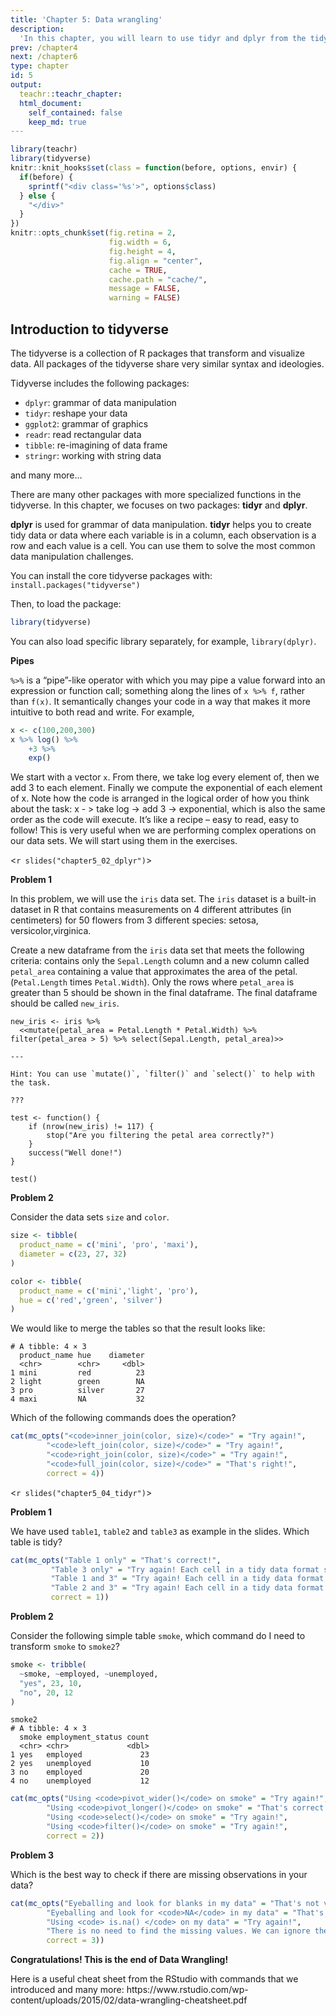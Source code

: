 ```yaml
---
title: 'Chapter 5: Data wrangling'
description:
  'In this chapter, you will learn to use tidyr and dplyr from the tidyverse in R for tidying your data set and data maniplulation.'
prev: /chapter4
next: /chapter6
type: chapter
id: 5
output:
  teachr::teachr_chapter:
  html_document:
    self_contained: false
    keep_md: true
---
```


```r
library(teachr)
library(tidyverse)
knitr::knit_hooks$set(class = function(before, options, envir) {
  if(before) {
    sprintf("<div class='%s'>", options$class)
  } else {
    "</div>"
  }
})
knitr::opts_chunk$set(fig.retina = 2,
                      fig.width = 6, 
                      fig.height = 4,
                      fig.align = "center",
                      cache = TRUE,
                      cache.path = "cache/",
                      message = FALSE,
                      warning = FALSE)
```


<exercise id="1" title="Introduction to tidyverse">

## Introduction to tidyverse

The tidyverse is a collection of R packages that transform and visualize data. All packages of the tidyverse share very similar syntax and ideologies.

Tidyverse includes the following packages:

- `dplyr`: grammar of data manipulation
- `tidyr`: reshape your data
- `ggplot2`: grammar of graphics
- `readr`: read rectangular data
- `tibble`: re-imagining of data frame
- `stringr`: working with string data

and many more...


There are many other packages with more specialized functions in the tidyverse. In this chapter, we focuses on two packages: **tidyr** and **dplyr**.

**dplyr** is used for grammar of data manipulation. **tidyr** helps you to create tidy data or data where each variable is in a column, each observation is a row and each value is a cell. You can use them to solve the most common data manipulation challenges.

You can install the core tidyverse packages with:
`install.packages("tidyverse")`

Then, to load the package:
```r
library(tidyverse)
```

You can also load specific library separately, for example, `library(dplyr)`.

**Pipes**

`%>%` is a “pipe”-like operator with which you may pipe a value forward into an expression or function call; something along the lines of `x %>% f`, rather than `f(x)`. 
It semantically changes your code in a way that makes it more intuitive to both read and write. For example, 

```r
x <- c(100,200,300)
x %>% log() %>%
    +3 %>%
    exp()
```

We start with a vector `x`. From there, we take log every element of, then we add 3 to each element. Finally we compute the exponential of each element of x. Note how the code is arranged in the logical order of how you think about the task: x - > take log -> add 3 -> exponential, which is also the same order as the code will execute. It’s like a recipe – easy to read, easy to follow! This is very useful when we are performing complex operations on our data sets. We will start using them in the exercises.

</exercise>



<exercise id="2" title="Introduction to dplyr" type="slides">

<`r slides("chapter5_02_dplyr")`>

</exercise>


<exercise id="3" title="Check Your Understanding on dplyr">

**Problem 1**

In this problem, we will use the `iris` data set. The `iris` dataset is a built-in dataset in R that contains measurements on 4 different attributes (in centimeters) for 50 flowers from 3 different species: setosa, versicolor,virginica.

Create a new dataframe from the `iris` data set that meets the following criteria: contains only the `Sepal.Length` column and a new column called `petal_area` containing a value that approximates the area of the petal. (`Petal.Length` times `Petal.Width`). Only the rows where `petal_area` is greater than 5 should be shown in the final dataframe. The final dataframe should be called `new_iris`.

```teachr

new_iris <- iris %>% 
  <<mutate(petal_area = Petal.Length * Petal.Width) %>% filter(petal_area > 5) %>% select(Sepal.Length, petal_area)>>

---

Hint: You can use `mutate()`, `filter()` and `select()` to help with the task.
  
???

test <- function() {
    if (nrow(new_iris) != 117) {
        stop("Are you filtering the petal area correctly?")
    }
    success("Well done!")
}

test()

```

**Problem 2**

Consider the data sets `size` and `color`. 

```r
size <- tibble(
  product_name = c('mini', 'pro', 'maxi'),
  diameter = c(23, 27, 32)
)

color <- tibble(
  product_name = c('mini','light', 'pro'),
  hue = c('red','green', 'silver')
)

```

We would like to merge the tables so that the result looks like:

```
# A tibble: 4 × 3
  product_name hue    diameter
  <chr>        <chr>     <dbl>
1 mini         red          23
2 light        green        NA
3 pro          silver       27
4 maxi         NA           32

```

Which of the following commands does the operation?

```r
cat(mc_opts("<code>inner_join(color, size)</code>" = "Try again!",
        "<code>left_join(color, size)</code>" = "Try again!",
        "<code>right_join(color, size)</code>" = "Try again!",
        "<code>full_join(color, size)</code>" = "That's right!",
        correct = 4))
```

</exercise>

<exercise id="4" title="Tidy (reshape) your data" type="slides">

<`r slides("chapter5_04_tidyr")`>

</exercise>

<exercise id="5" title="Check Your Understanding on tidyr" >

**Problem 1**


We have used `table1`, `table2` and `table3` as example in the slides. Which table is tidy?

```r
cat(mc_opts("Table 1 only" = "That's correct!",
         "Table 3 only" = "Try again! Each cell in a tidy data format should hold only a single value. The column `rate` contains data with two values (one divided by the other) and is converted to characters.",
         "Table 1 and 3" = "Try again! Each cell in a tidy data format should hold only a single value. The column `rate` in Table 3 contains data with two values (one divided by the other) and is converted to characters.",
         "Table 2 and 3" = "Try again! Each cell in a tidy data format should hold only a single value. The column `rate` in Table 3 contains data with two values (one divided by the other) and is converted to characters. Table 2 contains two variables under the same column 'type'.",
         correct = 1))
```


**Problem 2**

Consider the following simple table `smoke`, which command do I need to transform `smoke` to `smoke2`?
```r
smoke <- tribble(
  ~smoke, ~employed, ~unemployed,
  "yes", 23, 10,
  "no", 20, 12
)
```

```
smoke2
# A tibble: 4 × 3
  smoke employment_status count
  <chr> <chr>             <dbl>
1 yes   employed             23
2 yes   unemployed           10
3 no    employed             20
4 no    unemployed           12
```

```r
cat(mc_opts("Using <code>pivot_wider()</code> on smoke" = "Try again!",
        "Using <code>pivot_longer()</code> on smoke" = "That's correct!",
        "Using <code>select()</code> on smoke" = "Try again!",
        "Using <code>filter()</code> on smoke" = "Try again!",
        correct = 2))
```

**Problem 3**

Which is the best way to check if there are missing observations in your data?

```r
cat(mc_opts("Eyeballing and look for blanks in my data" = "That's not very effective nor efficient. Use R command to help you!",
        "Eyeballing and look for <code>NA</code> in my data" = "That's not very effective nor efficient. Use R command to help you!",
        "Using <code> is.na() </code> on my data" = "Try again!",
        "There is no need to find the missing values. We can ignore them." = "That's incorrect.",
        correct = 3))
```



**Congratulations! This is the end of Data Wrangling!**

Here is a useful cheat sheet from the RStudio with commands that we introduced and many more:
https://www.rstudio.com/wp-content/uploads/2015/02/data-wrangling-cheatsheet.pdf 
</exercise>






